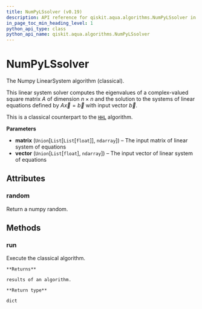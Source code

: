 ```yaml
---
title: NumPyLSsolver (v0.19)
description: API reference for qiskit.aqua.algorithms.NumPyLSsolver in qiskit v0.19
in_page_toc_min_heading_level: 1
python_api_type: class
python_api_name: qiskit.aqua.algorithms.NumPyLSsolver
---
```


# NumPyLSsolver

<Class id="qiskit.aqua.algorithms.NumPyLSsolver" isDedicatedPage={true} github="https://github.com/qiskit-community/qiskit-aqua/tree/stable/0.7/qiskit/aqua/algorithms/linear_solvers/numpy_ls_solver.py" signature="NumPyLSsolver(matrix, vector)" modifiers="class">
  The Numpy LinearSystem algorithm (classical).

  This linear system solver computes the eigenvalues of a complex-valued square matrix $A$ of dimension $n \times n$ and the solution to the systems of linear equations defined by $A\overrightarrow{x}=\overrightarrow{b}$ with input vector $\overrightarrow{b}$.

  This is a classical counterpart to the [`HHL`](qiskit.aqua.algorithms.HHL "qiskit.aqua.algorithms.HHL") algorithm.

  **Parameters**

  *   **matrix** (`Union`\[`List`\[`List`\[`float`]], `ndarray`]) – The input matrix of linear system of equations
  *   **vector** (`Union`\[`List`\[`float`], `ndarray`]) – The input vector of linear system of equations

  ## Attributes

  <span id="numpylssolver-random" />

  ### random

  <Attribute id="qiskit.aqua.algorithms.NumPyLSsolver.random">
    Return a numpy random.
  </Attribute>

  ## Methods

  <span id="numpylssolver-run" />

  ### run

  <Function id="qiskit.aqua.algorithms.NumPyLSsolver.run" signature="NumPyLSsolver.run()">
    Execute the classical algorithm.

    **Returns**

    results of an algorithm.

    **Return type**

    dict
  </Function>
</Class>


